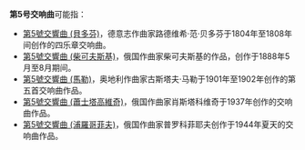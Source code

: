 {{NoteTA
|1=zh-cn:肖斯塔科维奇;zh-tw:蕭士塔高維奇;zh-hk:蕭士達高維契;
|2=zh-cn:普罗科菲耶夫;zh-tw:普羅高菲夫;zh-hk:浦羅哥菲夫;
}}

'''第5号交响曲'''可能指：
*[[第5號交響曲_(貝多芬)|第5號交響曲 (貝多芬)]]，德意志作曲家路德维希·范·贝多芬于1804年至1808年间创作的四乐章交响曲。
*[[第5號交響曲_(柴可夫斯基)|第5號交響曲 (柴可夫斯基)]]，俄国作曲家柴可夫斯基的作品，创作于1888年5月至8月期间。
*[[第5號交響曲_(馬勒)|第5號交響曲 (馬勒)]]，奥地利作曲家古斯塔夫·马勒于1901年至1902年创作的第五首交响曲作品。
*[[第5號交響曲_(蕭士塔高維奇)|第5號交響曲 (蕭士塔高維奇)]]，俄国作曲家肖斯塔科维奇于1937年创作的交响曲作品。
*[[第5號交響曲_(浦羅哥菲夫)|第5號交響曲 (浦羅哥菲夫)]]，俄国作曲家普罗科菲耶夫创作于1944年夏天的交响曲作品。

{{Disambiguation|D|Cat=数字中文混合名称作品消歧义}}